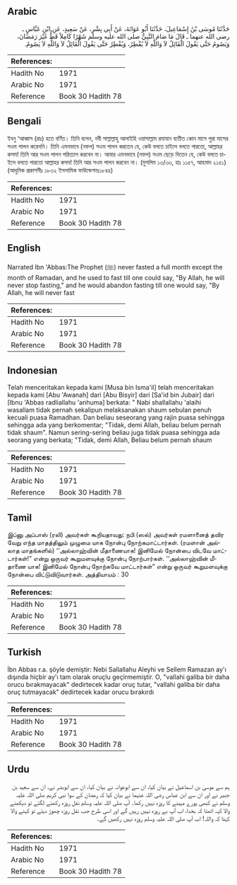 ## Arabic


<div dir="rtl" lang="ar" style={{fontSize:'larger',backgroundColor:'#f8f9fa',padding:20}}>
حَدَّثَنَا مُوسَى بْنُ إِسْمَاعِيلَ، حَدَّثَنَا أَبُو عَوَانَةَ، عَنْ أَبِي بِشْرٍ، عَنْ سَعِيدٍ، عَنِ ابْنِ عَبَّاسٍ ـ رضى الله عنهما ـ قَالَ مَا صَامَ النَّبِيُّ صلى الله عليه وسلم شَهْرًا كَامِلاً قَطُّ غَيْرَ رَمَضَانَ، وَيَصُومُ حَتَّى يَقُولَ الْقَائِلُ لاَ وَاللَّهِ لاَ يُفْطِرُ، وَيُفْطِرُ حَتَّى يَقُولَ الْقَائِلُ لاَ وَاللَّهِ لاَ يَصُومُ‏.‏
</div>
<div style={{backgroundColor:'#f8f9fa',padding:20, marginBottom: 10}}><table> <thead> <tr> <th>References:</th> <th></th> </tr> </thead> <tbody><tr><td>Hadith No</td><td>1971</td></tr><tr><td>Arabic No</td><td>1971</td></tr><tr><td>Reference</td><td>Book 30 Hadith 78</td></tr></tbody></table></div>

## Bengali


<div dir="ltr" lang="bn" style={{fontSize:'larger',backgroundColor:'#f8f9fa',padding:20}}>
ইবনু ‘আব্বাস (রাঃ) হতে বর্ণিত। তিনি বলেন, নবী সাল্লাল্লাহু আলাইহি ওয়াসাল্লাম রমাযান ব্যতীত কোন মাসে পুরা মাসের সওম পালন করেননি। তিনি এমনভাবে (নফল) সওম পালন করতেন যে, কেউ বলতে চাইলে বলতে পারতো, আল্লাহর কসম! তিনি আর সওম পালন পরিত্যাগ করবেন না। আবার এমনভাবে (নফল) সওম ছেড়ে দিতেন যে, কেউ বলতে চাইলে বলতে পারতো আল্লাহর কসম! তিনি আর সওম পালন করবেন না। (মুসলিম ১৩/৩৩, হাঃ ১১৫৭, আহমাদ ২১৫১) (আধুনিক প্রকাশনীঃ ১৮৩২ ইসলামিক ফাউন্ডেশনঃ১৮৪৪)
</div>
<div style={{backgroundColor:'#f8f9fa',padding:20, marginBottom: 10}}><table> <thead> <tr> <th>References:</th> <th></th> </tr> </thead> <tbody><tr><td>Hadith No</td><td>1971</td></tr><tr><td>Arabic No</td><td>1971</td></tr><tr><td>Reference</td><td>Book 30 Hadith 78</td></tr></tbody></table></div>

## English


<div dir="ltr" lang="en" style={{fontSize:'larger',backgroundColor:'#f8f9fa',padding:20}}>
Narrated Ibn 'Abbas:The Prophet (ﷺ) never fasted a full month except the month of Ramadan, and he used to fast till one could say, "By Allah, he will never stop fasting," and he would abandon fasting till one would say, "By Allah, he will never fast
</div>
<div style={{backgroundColor:'#f8f9fa',padding:20, marginBottom: 10}}><table> <thead> <tr> <th>References:</th> <th></th> </tr> </thead> <tbody><tr><td>Hadith No</td><td>1971</td></tr><tr><td>Arabic No</td><td>1971</td></tr><tr><td>Reference</td><td>Book 30 Hadith 78</td></tr></tbody></table></div>

## Indonesian


<div dir="ltr" lang="id" style={{fontSize:'larger',backgroundColor:'#f8f9fa',padding:20}}>
Telah menceritakan kepada kami [Musa bin Isma'il] telah menceritakan kepada kami [Abu 'Awanah] dari [Abu Bisyir] dari [Sa'id bin Jubair] dari [Ibnu 'Abbas radliallahu 'anhuma] berkata: " Nabi shallallahu 'alaihi wasallam tidak pernah sekalipun melaksanakan shaum sebulan penuh kecuali puasa Ramadhan. Dan beliau seseorang yang rajin puasa sehingga sehingga ada yang berkomentar; "Tidak, demi Allah, beliau belum pernah tidak shaum". Namun sering-sering beliau juga tidak puasa sehingga ada seorang yang berkata; "Tidak, demi Allah, Beliau belum pernah shaum
</div>
<div style={{backgroundColor:'#f8f9fa',padding:20, marginBottom: 10}}><table> <thead> <tr> <th>References:</th> <th></th> </tr> </thead> <tbody><tr><td>Hadith No</td><td>1971</td></tr><tr><td>Arabic No</td><td>1971</td></tr><tr><td>Reference</td><td>Book 30 Hadith 78</td></tr></tbody></table></div>

## Tamil


<div dir="ltr" lang="ta" style={{fontSize:'larger',backgroundColor:'#f8f9fa',padding:20}}>
இப்னு அப்பாஸ் (ரலி) அவர்கள் கூறியதாவது: நபி (ஸல்) அவர்கள் ரமளானைத் தவிர வேறு எந்த மாதத்திலும் முழுமை யாக நோன்பு நோற்கமாட்டார்கள். (ரமளான் அல்லாத மாதங்களில்) ‘‘அல்லாஹ்வின் மீதாணையாக! இனிமேல் நோன்பை விடவே மாட்டார்கள்!” என்று ஒருவர் கூறுமளவுக்கு நோன்பு நோற்பார்கள். ‘‘அல்லாஹ்வின் மீதாணை யாக! இனிமேல் நோன்பு நோற்கவே மாட்டார்கள்” என்று ஒருவர் கூறுமளவுக்கு நோன்பை விட்டுவிடுவார்கள். அத்தியாயம் : 30
</div>
<div style={{backgroundColor:'#f8f9fa',padding:20, marginBottom: 10}}><table> <thead> <tr> <th>References:</th> <th></th> </tr> </thead> <tbody><tr><td>Hadith No</td><td>1971</td></tr><tr><td>Arabic No</td><td>1971</td></tr><tr><td>Reference</td><td>Book 30 Hadith 78</td></tr></tbody></table></div>

## Turkish


<div dir="ltr" lang="tr" style={{fontSize:'larger',backgroundColor:'#f8f9fa',padding:20}}>
İbn Abbas r.a. şöyle demiştir: Nebi Sallallahu Aleyhi ve Sellem Ramazan ay'ı dışında hiçbir ay'ı tam olarak oruçlu geçirmemiştir. O, "vallahi galiba bir daha orucu bırakmayacak" dedirtecek kadar oruç tutar, "vallahi galiba bir daha oruç tutmayacak" dedirtecek kadar orucu bırakırdı
</div>
<div style={{backgroundColor:'#f8f9fa',padding:20, marginBottom: 10}}><table> <thead> <tr> <th>References:</th> <th></th> </tr> </thead> <tbody><tr><td>Hadith No</td><td>1971</td></tr><tr><td>Arabic No</td><td>1971</td></tr><tr><td>Reference</td><td>Book 30 Hadith 78</td></tr></tbody></table></div>

## Urdu


<div dir="rtl" lang="ur" style={{fontSize:'larger',backgroundColor:'#f8f9fa',padding:20}}>
ہم سے موسیٰ بن اسماعیل نے بیان کیا، ان سے ابوعوانہ نے بیان کیا، ان سے ابوبشر نے، ان سے سعید بن جبیر نے اور ان سے ابن عباس رضی اللہ عنہما نے بیان کیا کہ رمضان کے سوا نبی کریم صلی اللہ علیہ وسلم نے کبھی پورے مہینے کا روزہ نہیں رکھا۔ آپ صلی اللہ علیہ وسلم نفل روزہ رکھنے لگتے تو دیکھنے والا کہہ اٹھتا کہ بخدا، اب آپ بے روزہ نہیں رہیں گے اور اسی طرح جب نفل روزہ چھوڑ دیتے تو کہنے والا کہتا کہ واللہ! اب آپ صلی اللہ علیہ وسلم روزہ نہیں رکھیں گے۔
</div>
<div style={{backgroundColor:'#f8f9fa',padding:20, marginBottom: 10}}><table> <thead> <tr> <th>References:</th> <th></th> </tr> </thead> <tbody><tr><td>Hadith No</td><td>1971</td></tr><tr><td>Arabic No</td><td>1971</td></tr><tr><td>Reference</td><td>Book 30 Hadith 78</td></tr></tbody></table></div>